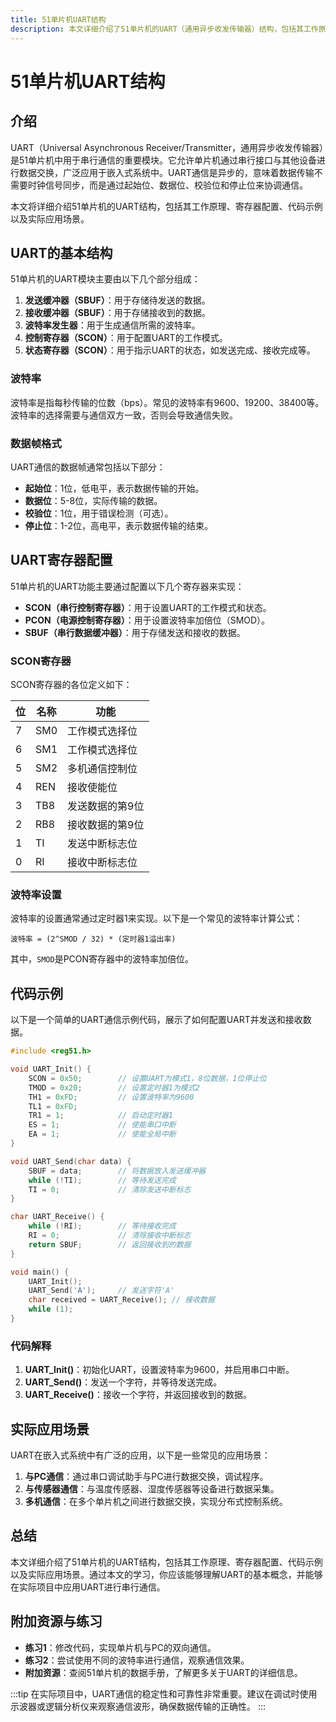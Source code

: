 ```yaml
---
title: 51单片机UART结构
description: 本文详细介绍了51单片机的UART（通用异步收发传输器）结构，包括其工作原理、寄存器配置、代码示例以及实际应用场景，适合初学者学习。
---
```


# 51单片机UART结构

## 介绍

UART（Universal Asynchronous Receiver/Transmitter，通用异步收发传输器）是51单片机中用于串行通信的重要模块。它允许单片机通过串行接口与其他设备进行数据交换，广泛应用于嵌入式系统中。UART通信是异步的，意味着数据传输不需要时钟信号同步，而是通过起始位、数据位、校验位和停止位来协调通信。

本文将详细介绍51单片机的UART结构，包括其工作原理、寄存器配置、代码示例以及实际应用场景。

## UART的基本结构

51单片机的UART模块主要由以下几个部分组成：

1. **发送缓冲器（SBUF）**：用于存储待发送的数据。
2. **接收缓冲器（SBUF）**：用于存储接收到的数据。
3. **波特率发生器**：用于生成通信所需的波特率。
4. **控制寄存器（SCON）**：用于配置UART的工作模式。
5. **状态寄存器（SCON）**：用于指示UART的状态，如发送完成、接收完成等。

### 波特率

波特率是指每秒传输的位数（bps）。常见的波特率有9600、19200、38400等。波特率的选择需要与通信双方一致，否则会导致通信失败。

### 数据帧格式

UART通信的数据帧通常包括以下部分：

- **起始位**：1位，低电平，表示数据传输的开始。
- **数据位**：5-8位，实际传输的数据。
- **校验位**：1位，用于错误检测（可选）。
- **停止位**：1-2位，高电平，表示数据传输的结束。

## UART寄存器配置

51单片机的UART功能主要通过配置以下几个寄存器来实现：

- **SCON（串行控制寄存器）**：用于设置UART的工作模式和状态。
- **PCON（电源控制寄存器）**：用于设置波特率加倍位（SMOD）。
- **SBUF（串行数据缓冲器）**：用于存储发送和接收的数据。

### SCON寄存器

SCON寄存器的各位定义如下：

| 位 | 名称 | 功能 |
|----|------|------|
| 7  | SM0  | 工作模式选择位 |
| 6  | SM1  | 工作模式选择位 |
| 5  | SM2  | 多机通信控制位 |
| 4  | REN  | 接收使能位 |
| 3  | TB8  | 发送数据的第9位 |
| 2  | RB8  | 接收数据的第9位 |
| 1  | TI   | 发送中断标志位 |
| 0  | RI   | 接收中断标志位 |

### 波特率设置

波特率的设置通常通过定时器1来实现。以下是一个常见的波特率计算公式：

```
波特率 = (2^SMOD / 32) * (定时器1溢出率)
```

其中，`SMOD`是PCON寄存器中的波特率加倍位。

## 代码示例

以下是一个简单的UART通信示例代码，展示了如何配置UART并发送和接收数据。

```c
#include <reg51.h>

void UART_Init() {
    SCON = 0x50;        // 设置UART为模式1，8位数据，1位停止位
    TMOD = 0x20;        // 设置定时器1为模式2
    TH1 = 0xFD;         // 设置波特率为9600
    TL1 = 0xFD;
    TR1 = 1;            // 启动定时器1
    ES = 1;             // 使能串口中断
    EA = 1;             // 使能全局中断
}

void UART_Send(char data) {
    SBUF = data;        // 将数据放入发送缓冲器
    while (!TI);        // 等待发送完成
    TI = 0;             // 清除发送中断标志
}

char UART_Receive() {
    while (!RI);        // 等待接收完成
    RI = 0;             // 清除接收中断标志
    return SBUF;        // 返回接收到的数据
}

void main() {
    UART_Init();
    UART_Send('A');     // 发送字符'A'
    char received = UART_Receive(); // 接收数据
    while (1);
}
```

### 代码解释

1. **UART_Init()**：初始化UART，设置波特率为9600，并启用串口中断。
2. **UART_Send()**：发送一个字符，并等待发送完成。
3. **UART_Receive()**：接收一个字符，并返回接收到的数据。

## 实际应用场景

UART在嵌入式系统中有广泛的应用，以下是一些常见的应用场景：

1. **与PC通信**：通过串口调试助手与PC进行数据交换，调试程序。
2. **与传感器通信**：与温度传感器、湿度传感器等设备进行数据采集。
3. **多机通信**：在多个单片机之间进行数据交换，实现分布式控制系统。

## 总结

本文详细介绍了51单片机的UART结构，包括其工作原理、寄存器配置、代码示例以及实际应用场景。通过本文的学习，你应该能够理解UART的基本概念，并能够在实际项目中应用UART进行串行通信。

## 附加资源与练习

- **练习1**：修改代码，实现单片机与PC的双向通信。
- **练习2**：尝试使用不同的波特率进行通信，观察通信效果。
- **附加资源**：查阅51单片机的数据手册，了解更多关于UART的详细信息。

:::tip
在实际项目中，UART通信的稳定性和可靠性非常重要。建议在调试时使用示波器或逻辑分析仪来观察通信波形，确保数据传输的正确性。
:::